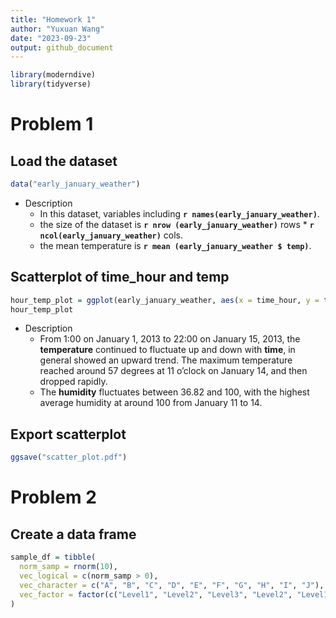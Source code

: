 ```yaml
---
title: "Homework 1"
author: "Yuxuan Wang"
date: "2023-09-23"
output: github_document
---
```


```r
library(moderndive)
library(tidyverse)
```

# Problem 1

## Load the dataset

```r
data("early_january_weather")
```

* Description
  * In this dataset, variables including **`r names(early_january_weather)`**.
  * the size of the dataset is **`r nrow (early_january_weather)`** rows * **`r ncol(early_january_weather)`** cols.
  * the mean temperature is **`r mean (early_january_weather $ temp)`**.

## Scatterplot of time_hour and temp

```r
hour_temp_plot = ggplot(early_january_weather, aes(x = time_hour, y = temp, color = humid)) + geom_point()
hour_temp_plot
```

* Description
  * From 1:00 on January 1, 2013 to 22:00 on January 15, 2013, the **temperature** continued to fluctuate up and down with **time**, in general showed an upward trend. The maximum temperature reached around 57 degrees at 11 o'clock on January 14, and then dropped rapidly. 
  * The **humidity** fluctuates between 36.82 and 100, with the highest average humidity at around 100 from January 11 to 14.

## Export scatterplot

```r
ggsave("scatter_plot.pdf")
```

# Problem 2

## Create a data frame

```r
sample_df = tibble(
  norm_samp = rnorm(10),
  vec_logical = c(norm_samp > 0),
  vec_character = c("A", "B", "C", "D", "E", "F", "G", "H", "I", "J"),
  vec_factor = factor(c("Level1", "Level2", "Level3", "Level2", "Level1", "Level2", "Level3", "Level1", "Level3", "Level1"))
)
```
